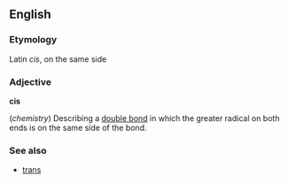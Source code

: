 ==English==
===Etymology===
Latin ''cis'', on the same side

===Adjective===
'''cis'''

(''chemistry'') Describing a [[double bond]] in which the greater radical on both ends is on the same side of the bond.

===See also===
*[[trans]]